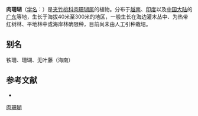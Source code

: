 {{Speciesbox
| name = 肉珊瑚
| status = 
| status_system = 
| image = Sarcostemma acidum(Roxb)Voigt.jpg
| genus = Sarcostemma
| species = acidum
| authority = (Roxb.) Voigt
}}

'''肉珊瑚'''（[[学名|学名]]：{{lang|la|''Sarcostemma acidum''}}）是[[夹竹桃科|夹竹桃科]][[肉珊瑚属|肉珊瑚属]]的植物。分布于[[越南|越南]]、[[印度|印度]]以及[[中国大陆|中国大陆]]的[[广东|广东]]等地，生长于海拔40米至300米的地区，一般生长在海边灌木丛中、为热带红树林、平地林中或海岸林确限种，目前尚未由人工引种栽培。

== 别名 ==
铁珊、珊瑚、无叶藤（海南）

== 参考文献 ==
<div class="references-small">
* {{cite web| url =http://www.bioinfo.cn/db05/KmzwSpecies.php?action=view&id=1787| title =肉珊瑚| work =《中国高等植物数据库全库》| publisher =中国科学院微生物研究所| author =昆明植物研究所| accessdate =2009-02-22| deadurl =yes| archiveurl =https://web.archive.org/web/20160305000507/http://www.bioinfo.cn/db05/KmzwSpecies.php?action=view&id=1787| archivedate =2016-03-05}}
</div>
{{Taxonbar|from=Q3950495}}

[[Category:肉珊瑚属|肉珊瑚]]


{{植物小作品}}